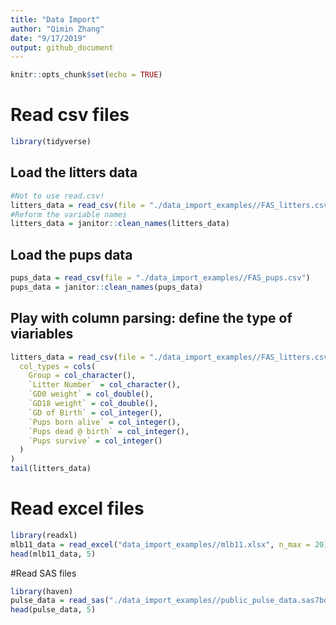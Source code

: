 ```yaml
---
title: "Data Import"
author: "Qimin Zhang"
date: "9/17/2019"
output: github_document
---
```


```r
knitr::opts_chunk$set(echo = TRUE)
```

# Read csv files
```r
library(tidyverse)
```

## Load the litters data
```r
#Not to use read.csv!
litters_data = read_csv(file = "./data_import_examples//FAS_litters.csv")
#Reform the variable names
litters_data = janitor::clean_names(litters_data)
```

## Load the pups data
```r
pups_data = read_csv(file = "./data_import_examples//FAS_pups.csv")
pups_data = janitor::clean_names(pups_data)
```

## Play with column parsing: define the type of viariables
```r
litters_data = read_csv(file = "./data_import_examples//FAS_litters.csv",
  col_types = cols(
    Group = col_character(),
    `Litter Number` = col_character(),
    `GD0 weight` = col_double(),
    `GD18 weight` = col_double(),
    `GD of Birth` = col_integer(),
    `Pups born alive` = col_integer(),
    `Pups dead @ birth` = col_integer(),
    `Pups survive` = col_integer()
  )
)
tail(litters_data)
```

# Read excel files
```r
library(readxl)
mlb11_data = read_excel("data_import_examples//mlb11.xlsx", n_max = 20)
head(mlb11_data, 5)
```

#Read SAS files
```r
library(haven)
pulse_data = read_sas("./data_import_examples//public_pulse_data.sas7bdat")
head(pulse_data, 5)
```
